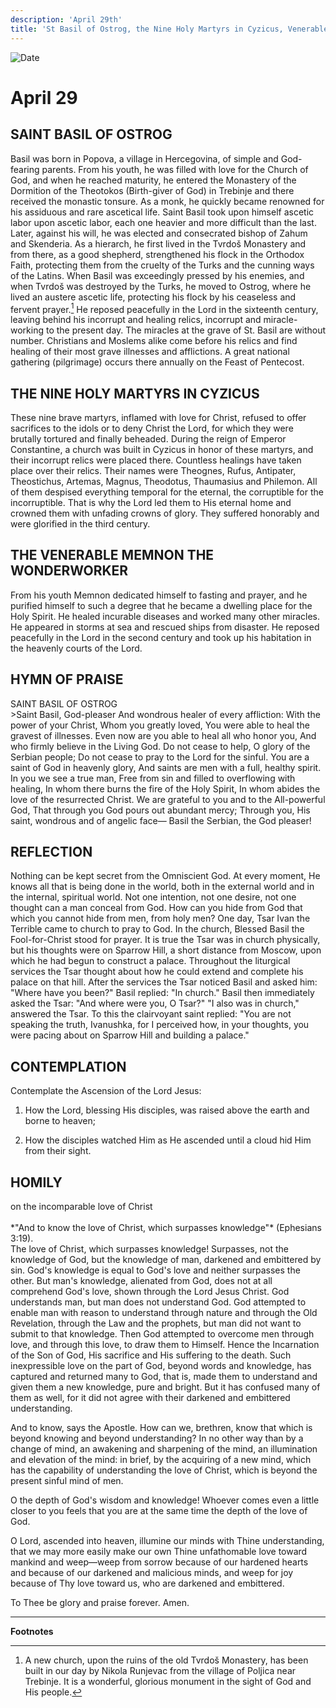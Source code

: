 ```yaml
---
description: 'April 29th'
title: 'St Basil of Ostrog, the Nine Holy Martyrs in Cyzicus, Venerable Memnon the Wonderworker'
---
```


<CustomPaginator />
<RunningHead />

<Image src="/title-imprint.png" height={68} width={50} alt="Date" className="title-imprint"/>

# <div id="date">April <Image className="four-dot" src="/four-dot.png" height={15} width={15} alt="" />29</div>

## SAINT BASIL OF OSTROG

Basil was born in Popova, a village in Hercegovina, of simple and God-fearing parents. From his youth, he was filled with love for the Church of God, and when he reached maturity, he entered the Monastery of the Dormition of the Theotokos (Birth-giver of God) in Trebinje and there received the monastic tonsure. As a monk, he quickly became renowned for his assiduous and rare ascetical life. Saint Basil took upon himself ascetic labor upon ascetic labor, each one heavier and more difficult than the last. Later, against his will, he was elected and consecrated bishop of Zahum and Skenderia. As a hierarch, he first lived in the Tvrdoš Monastery and from there, as a good shepherd, strengthened his flock in the Orthodox Faith, protecting them from the cruelty of the Turks and the cunning ways of the Latins. When Basil was exceedingly pressed by his enemies, and when Tvrdoš was destroyed by the Turks, he moved to Ostrog, where he lived an austere ascetic life, protecting his flock by his ceaseless and fervent prayer.[^1] He reposed peacefully in the Lord in the sixteenth century, leaving behind his incorrupt and healing relics, incorrupt and miracle-working to the present day. The miracles at the grave of St. Basil are without number. Christians and Moslems alike come before his relics and find healing of their most grave illnesses and afflictions. A great national gathering (pilgrimage) occurs there annually on the Feast of Pentecost.

## THE NINE HOLY MARTYRS IN CYZICUS

These nine brave martyrs, inflamed with love for Christ, refused to offer sacrifices to the idols or to deny Christ the Lord, for which they were brutally tortured and finally beheaded. During the reign of Emperor Constantine, a church was built in Cyzicus in honor of these martyrs, and their incorrupt relics were placed there. Countless healings have taken place over their relics. Their names were Theognes, Rufus, Antipater, Theostichus, Artemas, Magnus, Theodotus, Thaumasius and Philemon. All of them despised everything temporal for the eternal, the corruptible for the incorruptible. That is why the Lord led them to His eternal home and crowned them with unfading crowns of glory. They suffered honorably and were glorified in the third century.

## THE VENERABLE MEMNON THE WONDERWORKER

From his youth Memnon dedicated himself to fasting and prayer, and he purified himself to such a degree that he became a dwelling place for the Holy Spirit. He healed incurable diseases and worked many other miracles. He appeared in storms at sea and rescued ships from disaster. He reposed peacefully in the Lord in the second century and took up his habitation in the heavenly courts of the Lord.


## HYMN OF PRAISE
<div style={{textAlign:'center', color:'crimson', fontWeight:'bold'}}>
SAINT BASIL OF OSTROG
</div>
>Saint Basil, God-pleaser  
And wondrous healer of every affliction:  
With the power of your Christ,  
Whom you greatly loved,  
You were able to heal the gravest of illnesses.  
Even now are you able to heal all who honor you,  
And who firmly believe in the Living God.  
Do not cease to help, O glory of the Serbian people;  
Do not cease to pray to the Lord for the sinful.  
You are a saint of God in heavenly glory,  
And saints are men with a full, healthy spirit.  
In you we see a true man,  
Free from sin and filled to overflowing with healing,  
In whom there burns the fire of the Holy Spirit,  
In whom abides the love of the resurrected Christ.  
We are grateful to you and to the All-powerful God,  
That through you God pours out abundant mercy;  
Through you, His saint, wondrous and of angelic face—  
Basil the Serbian, the God pleaser!  


## REFLECTION

Nothing can be kept secret from the Omniscient God. At every moment, He knows all that is being done in the world, both in the external world and in the internal, spiritual world. Not one intention, not one desire, not one thought can a man conceal from God. How can you hide from God that which you cannot hide from men, from holy men? One day, Tsar Ivan the Terrible came to church to pray to God. In the church, Blessed Basil the Fool-for-Christ stood for prayer. It is true the Tsar was in church physically, but his thoughts were on Sparrow Hill, a short distance from Moscow, upon which he had begun to construct a palace. Throughout the liturgical services the Tsar thought about how he could extend and complete his palace on that hill. After the services the Tsar noticed Basil and asked him: "Where have you been?" Basil replied: "In church." Basil then immediately asked the Tsar: "And where were you, O Tsar?" "I also was in church," answered the Tsar. To this the clairvoyant saint replied: "You are not speaking the truth, Ivanushka, for I perceived how, in your thoughts, you were pacing about on Sparrow Hill and building a palace."


## CONTEMPLATION

Contemplate the Ascension of the Lord Jesus:

1. How the Lord, blessing His disciples, was raised above the earth and borne to heaven;

2. How the disciples watched Him as He ascended until a cloud hid Him from their sight.


## HOMILY
<div style={{textAlign:'center', color:'crimson', fontWeight:'bold'}}>
on the incomparable love of Christ
</div><br />
<div style={{textAlign:'right'}}>
*"And to know the love of Christ, which surpasses knowledge"* (Ephesians 3:19).
</div>
The love of Christ, which surpasses knowledge! Surpasses, not the knowledge of God, but the knowledge of man, darkened and embittered by sin. God's knowledge is equal to God's love and neither surpasses the other. But man's knowledge, alienated from God, does not at all comprehend God's love, shown through the Lord Jesus Christ. God understands man, but man does not understand God. God attempted to enable man with reason to understand through nature and through the Old Revelation, through the Law and the prophets, but man did not want to submit to that knowledge. Then God attempted to overcome men through love, and through this love, to draw them to Himself. Hence the Incarnation of the Son of God, His sacrifice and His suffering to the death. Such inexpressible love on the part of God, beyond words and knowledge, has captured and returned many to God, that is, made them to understand and given them a new knowledge, pure and bright. But it has confused many of them as well, for it did not agree with their darkened and embittered understanding.

And to know, says the Apostle. How can we, brethren, know that which is beyond knowing and beyond understanding? In no other way than by a change of mind, an awakening and sharpening of the mind, an illumination and elevation of the mind: in brief, by the acquiring of a new mind, which has the capability of understanding the love of Christ, which is beyond the present sinful mind of men.

O the depth of God's wisdom and knowledge! Whoever comes even a little closer to you feels that you are at the same time the depth of the love of God.

O Lord, ascended into heaven, illumine our minds with Thine understanding, that we may more easily make our own Thine unfathomable love toward mankind and weep—weep from sorrow because of our hardened hearts and because of our darkened and malicious minds, and weep for joy because of Thy love toward us, who are darkened and embittered.

To Thee be glory and praise forever. Amen.

---
**Footnotes**

[^1]: A new church, upon the ruins of the old Tvrdoš Monastery, has been built in our day by Nikola Runjevac from the village of Poljica near Trebinje. It is a wonderful, glorious monument in the sight of God and His people.